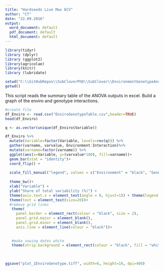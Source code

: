 ```yaml
---
title: "Hardseeds Live Max 6CV"
author: "CT"
date: "22.09.2016"
output:
  word_document: default
  pdf_document: default
  html_document: default
---
```



```r
library(tidyr)
library (dplyr)
library (ggplot2)
library(agricolae)
library(knitr)
library (lubridate)

```


```r
setwd("C:\\GitHubRepos\\SubCloverPhD\\SubClover\\EnvironmentGenotypeAnalysis")
getwd()
```



This script reads the summary table of the ANOVA outputs in excel. Build a graph of the enviro and genotype interactions. 

```r
#create file
df_Enviro <- read.csv("EnviroGenotypeTable.csv",header=TRUE)
head(df_Enviro)


```


```r

q <- as.vector(unique(df_Enviro$Variable))

df_Enviro %>%
  mutate(Variable=factor(Variable, levels=rev(q))) %>%
  gather(varname, varvalue, Environment:Interaction)%>%
  mutate(varname=factor(varname)) %>%
  ggplot(aes(x=Variable, y=(varvalue*100), fill=varname))+
  geom_bar(stat = "identity")+
  coord_flip() +
  
  scale_fill_manual("legend", values = c("Environment" = "black", "Genotype" = "olivedrab","Interaction" = "darkgrey"))+
  
  theme_bw()+
  xlab("Variable") +
  ylab("Share of total variability (%)") +
  theme(axis.text.x = element_text(angle = 0, hjust=1)) + theme(legend.title=element_blank()) +
  theme(text = element_text(size=20))+
  #remove grid lines 
   theme(
     panel.border = element_rect(colour = "black", size = 2), 
     panel.grid.major = element_blank(),
     panel.grid.minor = element_blank(),
     axis.line = element_line(colour = "black"))+
   
   
   #make sowing dates white  
   theme(strip.background = element_rect(colour = "black", fill = "white",size=2))
  
  
  
ggsave("plot_1EnviroGenotype.tiff", width=6, height=10, dpi=400)

```

```r

```



```r




```


